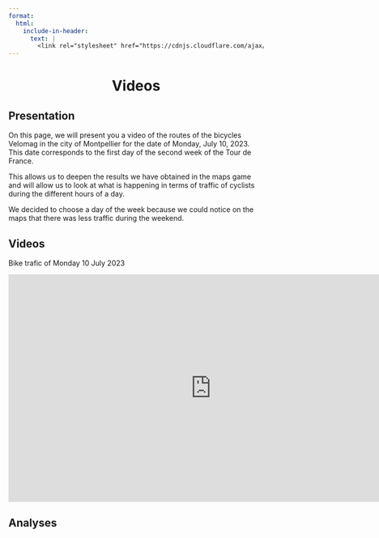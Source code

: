 ```yaml
---
format:
  html:
    include-in-header:
      text: |
        <link rel="stylesheet" href="https://cdnjs.cloudflare.com/ajax/libs/font-awesome/6.0.0/css/all.min.css">
---
```


<div style="text-align: center;">
<h1>Videos <i class="fas fa-video"></i></h1>
</div>

## Presentation

<p class = "text"> On this page, we will present you a video of the routes of the bicycles Velomag in the city of Montpellier for the date of Monday, July 10, 2023. This date corresponds to the first day of the second week of the Tour de France. </p>

<p class = "text"> This allows us to deepen the results we have obtained in the maps game and will allow us to look at what is happening in terms of traffic of cyclists during the different hours of a day. </p>

<p class = "text"> We decided to choose a day of the week because we could notice on the maps that there was less traffic during the weekend.</p>

## Videos

<p class="text">Bike trafic of Monday 10 July 2023</p>

<iframe src="https://www.youtube.com/embed/Gc6I6s13_JY " frameborder="0" allow="autoplay; fullscreen; picture-in-picture" allowfullscreen width="800" height="450"></iframe> 

## Analyses